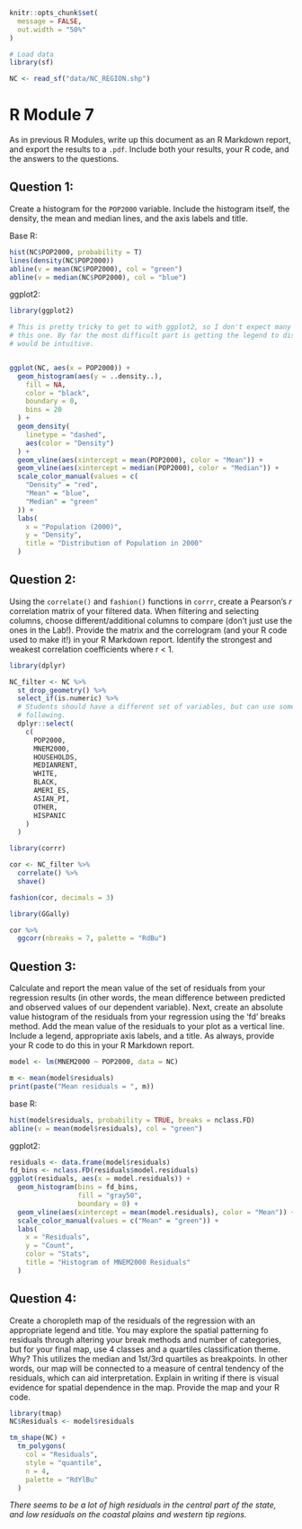 ```r
knitr::opts_chunk$set(
  message = FALSE,
  out.width = "50%"
)
```

```r
# Load data
library(sf)

NC <- read_sf("data/NC_REGION.shp")
```



# R Module 7

As in previous R Modules, write up this document as an R Markdown report, and export the results to a `.pdf`. Include both your results, your R code, and the answers to the questions.

## Question 1:

Create a histogram for the `POP2000` variable. Include the histogram itself, the density, the mean and median lines, and the axis labels and title.


Base R:
```r
hist(NC$POP2000, probability = T)
lines(density(NC$POP2000))
abline(v = mean(NC$POP2000), col = "green")
abline(v = median(NC$POP2000), col = "blue")
```

ggplot2:

```r
library(ggplot2)

# This is pretty tricky to get to with ggplot2, so I don't expect many to get
# this one. By far the most difficult part is getting the legend to display what
# would be intuitive.


ggplot(NC, aes(x = POP2000)) +
  geom_histogram(aes(y = ..density..),
    fill = NA,
    color = "black",
    boundary = 0,
    bins = 20
  ) +
  geom_density(
    linetype = "dashed",
    aes(color = "Density")
  ) +
  geom_vline(aes(xintercept = mean(POP2000), color = "Mean")) +
  geom_vline(aes(xintercept = median(POP2000), color = "Median")) +
  scale_color_manual(values = c(
    "Density" = "red",
    "Mean" = "blue",
    "Median" = "green"
  )) +
  labs(
    x = "Population (2000)",
    y = "Density",
    title = "Distribution of Population in 2000"
  )
```

## Question 2:

Using the `correlate()` and `fashion()` functions in `corrr`, create a Pearson's _r_ correlation matrix of your filtered data. When filtering and selecting columns, choose different/additional columns to compare (don't just use the ones in the Lab!). Provide the matrix and the correlogram (and your R code used to make it!) in your R Markdown report. Identify the strongest and weakest correlation coefficients where r $<$ 1.


```r
library(dplyr)

NC_filter <- NC %>%
  st_drop_geometry() %>%
  select_if(is.numeric) %>%
  # Students should have a different set of variables, but can use some of the
  # following.
  dplyr::select(
    c(
      POP2000,
      MNEM2000,
      HOUSEHOLDS,
      MEDIANRENT,
      WHITE,
      BLACK,
      AMERI_ES,
      ASIAN_PI,
      OTHER,
      HISPANIC
    )
  )

library(corrr)

cor <- NC_filter %>%
  correlate() %>%
  shave()

fashion(cor, decimals = 3)
```

```r
library(GGally)

cor %>%
  ggcorr(nbreaks = 7, palette = "RdBu")
```

## Question 3:

Calculate and report the mean value of the set of residuals from your regression results (in other words, the mean difference between predicted and observed values of our dependent variable). Next, create an absolute value histogram of the residuals from your regression using the 'fd' breaks method. Add the mean value of the residuals to your plot as a vertical line. Include a legend, appropriate axis labels, and a title. As always, provide your R code to do this in your R Markdown report.


```r
model <- lm(MNEM2000 ~ POP2000, data = NC)

m <- mean(model$residuals)
print(paste("Mean residuals = ", m))
```

base R:

```r
hist(model$residuals, probability = TRUE, breaks = nclass.FD)
abline(v = mean(model$residuals), col = "green")

```




ggplot2:

```r
residuals <- data.frame(model$residuals)
fd_bins <- nclass.FD(residuals$model.residuals)
ggplot(residuals, aes(x = model.residuals)) +
  geom_histogram(bins = fd_bins,
                 fill = "gray50",
                 boundary = 0) +
  geom_vline(aes(xintercept = mean(model.residuals), color = "Mean")) +
  scale_color_manual(values = c("Mean" = "green")) +
  labs(
    x = "Residuals",
    y = "Count",
    color = "Stats",
    title = "Histogram of MNEM2000 Residuals"
  )
```


## Question 4:

Create a choropleth map of the residuals of the regression with an appropriate legend and title. You may explore the spatial patterning fo residuals through altering your break methods and number of categories, but for your final map, use 4 classes and a quartiles classification theme. Why? This utilizes the median and 1st/3rd quartiles as breakpoints. In other words, our map will be connected to a measure of central tendency of the residuals, which can aid interpretation. Explain in writing if there is visual evidence for spatial dependence in the map. Provide the map and your R code.

```r
library(tmap)
NC$Residuals <- model$residuals

tm_shape(NC) + 
  tm_polygons(
    col = "Residuals",
    style = "quantile",
    n = 4,
    palette = "RdYlBu"
  )


```

*There seems to be a lot of high residuals in the central part of the state, and low residuals on the coastal plains and western tip regions. *